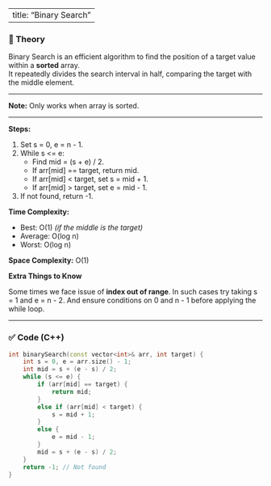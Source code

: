 
---
title: "Binary Search"
---

### 📖 Theory

Binary Search is an efficient algorithm to find the position of a target value within a **sorted** array.  
It repeatedly divides the search interval in half, comparing the target with the middle element.

---

**Note:** Only works when array is sorted.

---

**Steps:**

1. Set s = 0, e = n - 1.
2. While s <= e:
   - Find mid = (s + e) / 2.
   - If arr[mid] == target, return mid.
   - If arr[mid] < target, set s = mid + 1.
   - If arr[mid] > target, set e = mid - 1.
3. If not found, return -1.

**Time Complexity:**

- Best: O(1) _(if the middle is the target)_
- Average: O(log n)
- Worst: O(log n)

**Space Complexity:** O(1)

**Extra Things to Know**

Some times we face issue of **index out of range**. In such cases try taking s = 1 and e = n - 2. And ensure conditions on 0 and n - 1 before applying the while loop.

---

### ✅ Code (C++)

```cpp
int binarySearch(const vector<int>& arr, int target) {
    int s = 0, e = arr.size() - 1;
    int mid = s + (e - s) / 2;
    while (s <= e) {
        if (arr[mid] == target) {
            return mid;
        }
        else if (arr[mid] < target) {
            s = mid + 1;
        }
        else {
            e = mid - 1;
        }
        mid = s + (e - s) / 2;
    }
    return -1; // Not found
}
```

